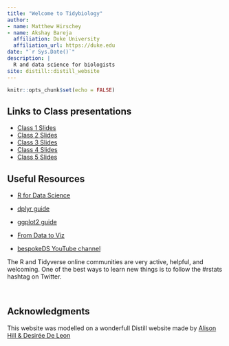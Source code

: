 ```yaml
---
title: "Welcome to Tidybiology"
author:
- name: Matthew Hirschey
- name: Akshay Bareja
  affiliation: Duke University
  affiliation_url: https://duke.edu
date: "`r Sys.Date()`"
description: |
  R and data science for biologists
site: distill::distill_website
---
```


```r
knitr::opts_chunk$set(echo = FALSE)
```

## Links to Class presentations

+ [Class 1 Slides](class_one/)
+ [Class 2 Slides](class_two/)
+ [Class 3 Slides](class_three/)
+ [Class 4 Slides](class_four/)
+ [Class 5 Slides](class_five/)
\

## Useful Resources

+ [R for Data Science](https://r4ds.had.co.nz)

+ [dplyr guide](https://dplyr.tidyverse.org)

+ [ggplot2 guide](https://ggplot2.tidyverse.org)

+ [From Data to Viz](https://www.data-to-viz.com)

+ [bespokeDS YouTube channel](https://www.youtube.com/channel/UCstAS6IpgYgZ9Cvcag_YlCQ)


<aside> The R and Tidyverse online communities are very active, helpful, and welcoming. One of the best ways to learn new things is to follow the #rstats hashtag on Twitter. </aside>


\

## Acknowledgments {.appendix}

This website was modelled on a wonderfull Distill website made by [Alison Hill & Desirée De Leon](https://github.com/rstudio-education/teaching-in-production/blob/master/index.Rmd)